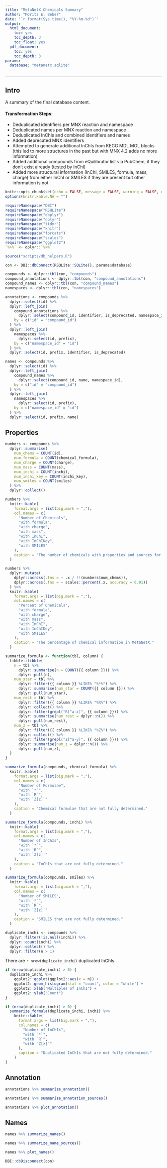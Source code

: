 ```yaml
---
title: "MetaNetX Chemicals Summary"
author: "Moritz E. Beber"
date: '`r format(Sys.time(), "%Y-%m-%d")`'
output:
  html_document:
    toc: yes
    toc_depth: 3
    toc_float: yes
  pdf_document:
    toc: yes
    toc_depth: 3
params:
  database: "metanetx.sqlite"
---
```


___

## Intro

A summary of the final database content.

#### Transformation Steps:

* Deduplicated identifiers per MNX reaction and namespace
* Deduplicated names per MNX reaction and namespace
* Deduplicated InChIs and combined identifiers and names
* Added deprecated MNX identifiers
* Attempted to generate additional InChIs from KEGG MDL MOL blocks
  (this led to more structures in the past but with MNX 4.2 adds no more information)
* Added additional compounds from eQuilibrator list via PubChem, if they don't exist
  already (tested by InChI)
* Added more structural information (InChI, SMILES, formula, mass, charge) from
  either InChI or SMILES if they are present but other information is not

```r
knitr::opts_chunk$set(echo = FALSE, message = FALSE, warning = FALSE, error = FALSE)
options(knitr.kable.NA = "")
```

```r
requireNamespace("DBI")
requireNamespace("RSQLite")
requireNamespace("dbplyr")
requireNamespace("dplyr")
requireNamespace("tidyr")
requireNamespace("knitr")
requireNamespace("forcats")
requireNamespace("scales")
requireNamespace("ggplot2")
`%>%` <- dplyr::`%>%`
```

```r
source("scripts/db_helpers.R")
```

```r
con <- DBI::dbConnect(RSQLite::SQLite(), params$database)
```

```r
compounds <- dplyr::tbl(con, "compounds")
compound_annotations <- dplyr::tbl(con, "compound_annotations")
compound_names <- dplyr::tbl(con, "compound_names")
namespaces <- dplyr::tbl(con, "namespaces")
```

```r
annotations <- compounds %>%
  dplyr::select(id) %>%
  dplyr::left_join(
    compound_annotations %>%
      dplyr::select(compound_id, identifier, is_deprecated, namespace_id),
    by = c("id" = "compound_id")
  ) %>%
  dplyr::left_join(
    namespaces %>%
      dplyr::select(id, prefix),
    by = c("namespace_id" = "id")
  ) %>%
  dplyr::select(id, prefix, identifier, is_deprecated)
```

```r
names <- compounds %>%
  dplyr::select(id) %>%
  dplyr::left_join(
    compound_names %>%
      dplyr::select(compound_id, name, namespace_id),
    by = c("id" = "compound_id")
  ) %>%
  dplyr::left_join(
    namespaces %>%
      dplyr::select(id, prefix),
    by = c("namespace_id" = "id")
  ) %>%
  dplyr::select(id, prefix, name)
```

## Properties

```r
numbers <- compounds %>%
  dplyr::summarise(
    num_chems = COUNT(id),
    num_formula = COUNT(chemical_formula),
    num_charge = COUNT(charge),
    num_mass = COUNT(mass),
    num_inchi = COUNT(inchi),
    num_inchi_key = COUNT(inchi_key),
    num_smiles = COUNT(smiles)
  ) %>%
  dplyr::collect()
```


```r
numbers %>%
  knitr::kable(
    format.args = list(big.mark = ","),
    col.names = c(
      "Number of Chemicals",
      "with formula",
      "with charge",
      "with mass",
      "with InChI",
      "with InChIKey",
      "with SMILES"
    ),
    caption = "The number of chemicals with properties and sources for them in MetaNetX."
  )
```

```r
numbers %>%
  dplyr::mutate(
    dplyr::across(.fns = ~ .x / !!(numbers$num_chems)),
    dplyr::across(.fns = ~ scales::percent(.x, accuracy = 0.01))
  ) %>%
  knitr::kable(
    format.args = list(big.mark = ","),
    col.names = c(
      "Percent of Chemicals",
      "with formula",
      "with charge",
      "with mass",
      "with InChI",
      "with InChIKey",
      "with SMILES"
    ),
    caption = "The percentage of chemical information in MetaNetX."
  )
```

```r
summarize_formula <- function(tbl, column) {
  tibble::tibble(
    n = tbl %>%
      dplyr::summarise(n = COUNT({{ column }})) %>%
      dplyr::pull(n),
    num_star = tbl %>%
      dplyr::filter({{ column }} %LIKE% "%*%") %>%
      dplyr::summarise(num_star = COUNT({{ column }})) %>%
      dplyr::pull(num_star),
    num_rest = tbl %>%
      dplyr::filter({{ column }} %LIKE% "%R%") %>%
      dplyr::collect() %>%
      dplyr::filter(grepl("R[^a-z]", {{ column }})) %>%
      dplyr::summarise(num_rest = dplyr::n()) %>%
      dplyr::pull(num_rest),
    num_z = tbl %>%
      dplyr::filter({{ column }} %LIKE% "%Z%") %>%
      dplyr::collect() %>%
      dplyr::filter(grepl("Z[^a-y]", {{ column }})) %>%
      dplyr::summarise(num_z = dplyr::n()) %>%
      dplyr::pull(num_z),
  )
}
```

```r
summarize_formula(compounds, chemical_formula) %>%
  knitr::kable(
    format.args = list(big.mark = ","),
    col.names = c(
      "Number of Formulae",
      "with `*`",
      "with `R`",
      "with `Z[z]`"
    ),
    caption = "Chemical formulae that are not fully determined."
  )
```

```r
summarize_formula(compounds, inchi) %>%
  knitr::kable(
    format.args = list(big.mark = ","),
    col.names = c(
      "Number of InChIs",
      "with `*`",
      "with `R`",
      "with `Z[z]`"
    ),
    caption = "InChIs that are not fully determined."
  )
```

```r
summarize_formula(compounds, smiles) %>%
  knitr::kable(
    format.args = list(big.mark = ","),
    col.names = c(
      "Number of SMILES",
      "with `*`",
      "with `R`",
      "with `Z[z]`"
    ),
    caption = "SMILES that are not fully determined."
  )
```

```r
duplicate_inchi <- compounds %>%
  dplyr::filter(!is.null(inchi)) %>%
  dplyr::count(inchi) %>%
  dplyr::collect() %>%
  dplyr::filter(n > 1)
```

There are `r nrow(duplicate_inchi)` duplicated InChIs.

```r
if (nrow(duplicate_inchi) > 0) {
  duplicate_inchi %>%
    ggplot2::ggplot(ggplot2::aes(x = n)) +
    ggplot2::geom_histogram(stat = "count", color = "white") +
    ggplot2::xlab("Multiples of InChI") +
    ggplot2::ylab("Count")
}
```

```r
if (nrow(duplicate_inchi) > 0) {
  summarize_formula(duplicate_inchi, inchi) %>%
    knitr::kable(
      format.args = list(big.mark = ","),
      col.names = c(
        "Number of InChIs",
        "with `*`",
        "with `R`",
        "with `Z[z]`"
      ),
      caption = "Duplicated InChIs that are not fully determined."
    )
}
```

## Annotation

```r
annotations %>% summarize_annotation()
```

```r
annotations %>% summarize_annotation_sources()
```

```r
annotations %>% plot_annotation()
```

## Names

```r
names %>% summarize_names()
```

```r
names %>% summarize_name_sources()
```

```r
names %>% plot_names()
```

```r
DBI::dbDisconnect(con)
```
